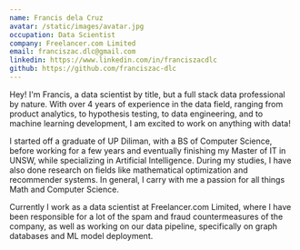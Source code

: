 ```yaml
---
name: Francis dela Cruz
avatar: /static/images/avatar.jpg
occupation: Data Scientist
company: Freelancer.com Limited
email: franciszac.dlc@gmail.com
linkedin: https://www.linkedin.com/in/franciszacdlc
github: https://github.com/franciszac-dlc
---
```


Hey! I'm Francis, a data scientist by title, but a full stack data professional by nature. With over 4 years of experience in the data field, ranging from product analytics, to hypothesis testing, to data engineering, and to machine learning development, I am excited to work on anything with data!

I started off a graduate of UP Diliman, with a BS of Computer Science, before working for a few years and eventually finishing my Master of IT in UNSW, while specializing in Artificial Intelligence. During my studies, I have also done research on fields like mathematical optimization and recommender systems. In general, I carry with me a passion for all things Math and Computer Science.

Currently I work as a data scientist at Freelancer.com Limited, where I have been responsible for a lot of the spam and fraud countermeasures of the company, as well as working on our data pipeline, specifically on graph databases and ML model deployment.
